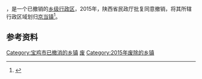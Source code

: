 '''{{PAGENAMEBASE}}'''，是{{PRC admin/fullname|61/03/23}}一个已撤销的[[乡级行政区|乡级行政区]]，2015年，陕西省民政厅批复同意撤销{{PAGENAMEBASE}}，将其所辖行政区域划归[[京当镇|京当镇]]<ref>{{Cite web |url=http://news.xinhuanet.com/local/2015-06/28/c_127959075.htm |title=陕西省民政厅关于陕西省乡镇行政区划调整的公告 |accessdate=2017-09-13 |archive-date=2017-09-13 |archive-url=https://web.archive.org/web/20170913183916/http://news.xinhuanet.com/local/2015-06/28/c_127959075.htm |dead-url=no }}</ref>。

== 参考资料 ==

{{reflist}}

{{陕西行政区划小作品}}
[[Category:宝鸡市已撤消的乡镇|Category:宝鸡市已撤消的乡镇]]
[[Category:岐山县行政区划|废]]
[[Category:2015年废除的乡镇|Category:2015年废除的乡镇]]